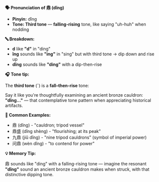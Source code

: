 **🗣️ Pronunciation of 鼎 (dǐng)**

- **Pinyin:** dǐng
- **Tone: Third tone** — **falling-rising** tone, like saying "uh-huh" when nodding

**🔤 Breakdown:**

- **d** like **"d"** in "ding"
- **ǐng** sounds like **"ing"** in "sing" but with third tone → dip down and rise up
- **dǐng** sounds like **"ding"** with a dip-then-rise

**🎧 Tone tip:**

The **third tone** (ˇ) is a **fall–then-rise** tone:

Say it like you're thoughtfully examining an ancient bronze cauldron: **"dǐng..."** — that
contemplative tone pattern when appreciating historical artifacts.

**📝 Common Examples:**

- 鼎 (dǐng) - "cauldron; tripod vessel"
- 鼎盛 (dǐng shèng) - "flourishing; at its peak"
- 九鼎 (jiǔ dǐng) - "nine tripod cauldrons" (symbol of imperial power)
- 问鼎 (wèn dǐng) - "to contend for power"

**💡 Memory Tip:**

鼎 sounds like "ding" with a falling-rising tone — imagine the resonant **"dǐng"** sound an ancient
bronze cauldron makes when struck, with that distinctive dipping tone.
